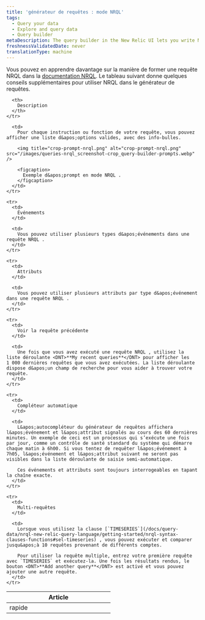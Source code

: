 ```yaml
---
title: 'générateur de requêtes : mode NRQL'
tags:
  - Query your data
  - Explore and query data
  - Query builder
metaDescription: The query builder in the New Relic UI lets you write NRQL queries to create charts and dashboards.
freshnessValidatedDate: never
translationType: machine
---
```


Vous pouvez en apprendre davantage sur la manière de former une requête NRQL dans la [documentation NRQL](/docs/insights/nrql-new-relic-query-language/using-nrql/introduction-nrql). Le tableau suivant donne quelques conseils supplémentaires pour utiliser NRQL dans le générateur de requêtes.

<table>
  <thead>
    <tr>
      <th width="25%">
        Article
      </th>

      <th>
        Description
      </th>
    </tr>
  </thead>

  <tbody>
    <tr>
      <td>
        rapide
      </td>

      <td>
        Pour chaque instruction ou fonction de votre requête, vous pouvez afficher une liste d&apos;options valides, avec des info-bulles.

        <img title="crop-prompt-nrql.png" alt="crop-prompt-nrql.png" src="/images/queries-nrql_screenshot-crop_query-builder-prompts.webp" />

        <figcaption>
          Exemple d&apos;prompt en mode NRQL .
        </figcaption>
      </td>
    </tr>

    <tr>
      <td>
        Événements
      </td>

      <td>
        Vous pouvez utiliser plusieurs types d&apos;événements dans une requête NRQL .
      </td>
    </tr>

    <tr>
      <td>
        Attributs
      </td>

      <td>
        Vous pouvez utiliser plusieurs attributs par type d&apos;événement dans une requête NRQL .
      </td>
    </tr>

    <tr>
      <td>
        Voir la requête précédente
      </td>

      <td>
        Une fois que vous avez exécuté une requête NRQL , utilisez la liste déroulante <DNT>**My recent queries**</DNT> pour afficher les 1 000 dernières requêtes que vous avez exécutées. La liste déroulante dispose d&apos;un champ de recherche pour vous aider à trouver votre requête.
      </td>
    </tr>

    <tr>
      <td>
        Compléteur automatique
      </td>

      <td>
        L&apos;autocompléteur du générateur de requêtes affichera l&apos;événement et l&apos;attribut signalés au cours des 60 dernières minutes. Un exemple de ceci est un processus qui s’exécute une fois par jour, comme un contrôle de santé standard du système qui démarre chaque matin à 6h00. Si vous tentez de requêter l&apos;événement à 7h05, l&apos;événement et l&apos;attribut suivant ne seront pas visibles dans la liste déroulante de saisie semi-automatique.

        Ces événements et attributs sont toujours interrogeables en tapant la chaîne exacte.
      </td>
    </tr>

    <tr>
      <td>
        Multi-requêtes
      </td>

      <td>
        Lorsque vous utilisez la clause [`TIMESERIES`](/docs/query-data/nrql-new-relic-query-language/getting-started/nrql-syntax-clauses-functions#sel-timeseries) , vous pouvez exécuter et comparer jusqu&apos;à 10 requêtes provenant de différents comptes.

        Pour utiliser la requête multiple, entrez votre première requête avec `TIMESERIES` et exécutez-la. Une fois les résultats rendus, le bouton <DNT>**Add another query**</DNT> est activé et vous pouvez ajouter une autre requête.
      </td>
    </tr>
  </tbody>
</table>
